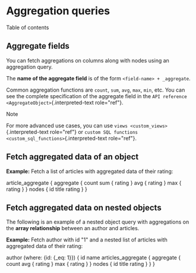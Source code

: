 
Aggregation queries
===================

Table of contents

Aggregate fields
----------------

You can fetch aggregations on columns along with nodes using an
aggregation query.

The **name of the aggregate field** is of the form
`<field-name> + _aggregate`.

Common aggregation functions are `count`, `sum`, `avg`, `max`, `min`,
etc. You can see the complete specification of the aggregate field in
the `API reference <AggregateObject>`{.interpreted-text role="ref"}.

Note

For more advanced use cases, you can use
`views <custom_views>`{.interpreted-text role="ref"} or
`custom SQL functions <custom_sql_functions>`{.interpreted-text
role="ref"}.

Fetch aggregated data of an object
----------------------------------

**Example:** Fetch a list of articles with aggregated data of their
rating:

  article_aggregate {
    aggregate {
      count
      sum {
        rating
      }
      avg {
        rating
      }
      max {
        rating
      }
    }
    nodes {
      id
      title
      rating
    }
  }


Fetch aggregated data on nested objects
---------------------------------------

The following is an example of a nested object query with aggregations
on the **array relationship** between an author and articles.

**Example:** Fetch author with id \"1\" and a nested list of articles
with aggregated data of their rating:

  author (where: {id: {_eq: 1}}) {
    id
    name
    articles_aggregate {
      aggregate {
        count
        avg {
          rating
        }
        max {
          rating
        }
      }
      nodes {
        id
        title
        rating
      }
    }
  }

